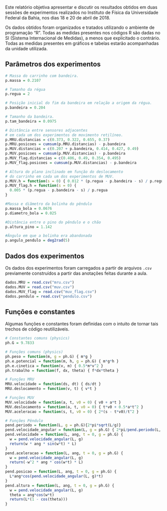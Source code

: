 Este relatório objetiva apresentar e discutir os resultados obtidos em duas sessões de experimentos realizados no Instituto de Física da Universidade Federal da Bahia, nos dias 18 e 20 de abril de 2018. 

Os dados obtidos foram organizados e tratados utilizando o ambiente de programação "R". Todas as medidas presentes nos códigos R são dadas no SI (Sistema Internacional de Medidas), a menos que explicitado o contrário. Todas as medidas presentes em gráficos e tabelas estarão acompanhadas da unidade utilizada.

## Parâmetros dos experimentos

```r
# Massa do carrinho com bandeira.
p.massa = 0.2107

# Tamanho da régua
p.regua = 2

# Posição inicial do fim da bandeira em relação a origem da régua.
p.bandeira = 0.204

# Tamanho da bandeira.
p.tam_bandeira = 0.0975

# Distância entre sensores adjacentes 
# em cada um dos experimentos de movimento retilíneo.
p.MRU.distancias = c(0.373, 0.322, 0.655, 0.37)
p.MRU.posicoes = cumsum(p.MRU.distancias) - p.bandeira
p.MUV.distancias = c(0.207 + p.bandeira, 0.414, 0.427, 0.49)
p.MUV.posicoes = cumsum(p.MUV.distancias) - p.bandeira
p.MUV_flag.distancias = c(0.406, 0.49, 0.354, 0.495)
p.MUV_flag.posicoes = cumsum(p.MUV.distancias) - p.bandeira

# Altura do plano inclinado em função do deslocamento 
# do carrinho em cada um dos experimentos de MUV.
p.MUV.h = function(s = 0) { 0.012 * (p.regua - p.bandeira - s) / p.regua }
p.MUV_flag.h = function(s = 0) { 
  0.005 * (p.regua - p.bandeira - s) / p.regua
}

#Massa e diâmetro da bolinha do pêndulo
p.massa_bola = 0.0676
p.diametro_bola = 0.025

#Distância entre o pino do pêndulo e o chão
p.altura_pino = 1.142

#Ângulo em que a bolinha era abandonada
p.angulo_pendulo = deg2rad(5)
```


## Dados dos experimentos

Os dados dos experimentos foram carregados a partir de arquivos `.csv` previamente construídos a partir das anotações feitas durante a aula.

```r
dados.MRU = read.csv("mru.csv")
dados.MUV = read.csv("muv.csv")
dados.MUV_flag = read.csv("muv_flag.csv")
dados.pendulo = read.csv("pendulo.csv")
```

## Funções e constantes

Algumas funções e constantes foram definidas com o intuito de tornar tais trechos de código reutilizáveis.

```r
# Constantes comuns (physics)
ph.G = 9.7833

# Funções comuns (physics)
ph.peso = function(m, g = ph.G) { m*g }
ph.e.potencial = function(m, h, g = ph.G) { m*g*h }
ph.e.cinetica = function(v, m) { 0.5*m*v^2 }
ph.trabalho = function(f, dx, theta) { f*dx*theta }

# Funções MRU
MRU.velocidade = function(ds, dt) { ds/dt }
MRU.deslocamento = function(v, t) { v*t }

# Funções MUV
MUV.velocidade = function(a, t, v0 = 0) { v0 + a*t }
MUV.deslocamento = function(a, t, v0 = 0) { t*v0 + 0.5*a*t^2 }
MUV.aceleracao = function(s, t, v0 = 0) { 2*(s - t*v0)/t^2 }

# Funções Pêndulo
pend.periodo = function(L, g = ph.G){2*pi*sqrt(L/g)}
pend.velocidade_angular = function(L, g = ph.G) { 2*pi/pend.periodo(L, g) }
pend.velocidade = function(L, ang, t = 0, g = ph.G) {
  w = pend.velocidade_angular(L, g)
  return(w * ang * sin(w*t) * L)
}
pend.aceleracao = function(L, ang, t = 0, g = ph.G) {
  w = pend.velocidade_angular(L, g)
  return(-w^2 * ang * cos(w*t) * L)
}
pend.posicao = function(L, ang, t = 0, g = ph.G) {
  L*ang*cos(pend.velocidade_angular(L, g)*t) 
}
pend.altura = function(L, ang, t = 0, g = ph.G) {
  w = pend.velocidade_angular(L, g)
  theta = ang*cos(w*t)
  return(L*(1 - cos(theta)))
}
```